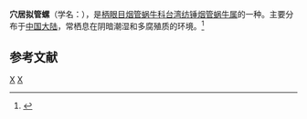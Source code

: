 {{Speciesbox 
| taxon = Hemiphaedusa cavicola
| binomial_authority = (Gredler, 1887)
}}
'''穴居拟管螺'''（学名：''{{lang|la|Hemiphaedusa cavicola}}''），是[[柄眼目|柄眼目]][[烟管蜗牛科|烟管蜗牛科]][[台湾纺锤烟管蜗牛属|台湾纺锤烟管蜗牛属]]的一种。主要分布于[[中国大陆|中国大陆]]，常栖息在阴暗潮湿和多腐殖质的环境。<ref>{{cite web|url=http://shell.sinica.edu.tw/chinese/shellbase_detail.php?science_no=6046|title=国际贝库：穴居拟管螺|publisher=台湾贝类资料库|accessdate=2009-08-11}}</ref>

== 参考文献 ==
{{reflist}}
{{taxonbar}}
[[Category:_1887年描述的动物|X]]
[[Category:台湾纺锤烟管蜗牛属|X]]
